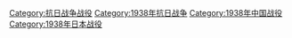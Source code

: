 [[Category:抗日战争战役|Category:抗日战争战役]]
[[Category:1938年抗日战争|Category:1938年抗日战争]]
[[Category:1938年中国战役|Category:1938年中国战役]]
[[Category:1938年日本战役|Category:1938年日本战役]]